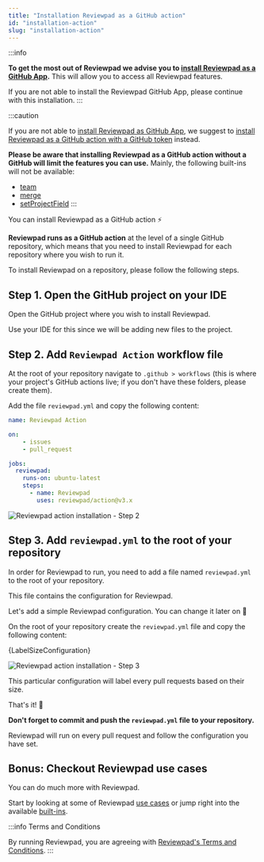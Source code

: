 ```yaml
---
title: "Installation Reviewpad as a GitHub action"
id: "installation-action"
slug: "installation-action"
---
```



:::info

**To get the most out of Reviewpad we advise you to [install Reviewpad as a GitHub App](/getting-started/installation).**
This will allow you to access all Reviewpad features.

If you are not able to install the Reviewpad GitHub App, please continue with this installation.
:::

:::caution

If you are not able to [install Reviewpad as GitHub App](/getting-started/installation), we suggest to [install Reviewpad as a GitHub action with a GitHub token](/getting-started/installation-action-tokenized) instead.

**Please be aware that installing Reviewpad as a GitHub action without a GitHub will limit the features you can use.**
Mainly, the following built-ins will not be available:
- [team](/guides/built-ins#team)
- [merge](/guides/built-ins#merge)
- [setProjectField](/guides/built-ins#setprojectfield)
:::

You can install Reviewpad as a GitHub action :zap:

**Reviewpad runs as a GitHub action** at the level of a single GitHub repository, which means that you need to install Reviewpad for each repository where you wish to run it.

To install Reviewpad on a repository, please follow the following steps.

## Step 1. Open the GitHub project on your IDE

Open the GitHub project where you wish to install Reviewpad.

Use your IDE for this since we will be adding new files to the project.

## Step 2. Add `Reviewpad Action` workflow file

At the root of your repository navigate to `.github > workflows` (this is where your project's GitHub actions live; if you don't have these folders, please create them).

Add the file `reviewpad.yml` and copy the following content:

```yaml
name: Reviewpad Action

on:
    - issues
    - pull_request

jobs:
  reviewpad:
    runs-on: ubuntu-latest
    steps:
      - name: Reviewpad
        uses: reviewpad/action@v3.x
```

![Reviewpad action installation - Step 2](/img/installation-action/step2.gif)

## Step 3. Add `reviewpad.yml` to the root of your repository

In order for Reviewpad to run, you need to add a file named `reviewpad.yml` to the root of your repository.

This file contains the configuration for Reviewpad.

Let's add a simple Reviewpad configuration. You can change it later on :muscle:

On the root of your repository create the `reviewpad.yml` file and copy the following content:

<CodeBlock language="yml" title="reviewpad.yml">{LabelSizeConfiguration}</CodeBlock>

![Reviewpad action installation - Step 3](/img/installation-action/step3.gif)

This particular configuration will label every pull requests based on their size.

That's it! :tada:

**Don't forget to commit and push the `reviewpad.yml` file to your repository.**

Reviewpad will run on every pull request and follow the configuration you have set.

## Bonus: Checkout Reviewpad use cases

You can do much more with Reviewpad.

Start by looking at some of Reviewpad [use cases](/use-cases) or jump right into the available [built-ins](/guides/built-ins).

:::info Terms and Conditions

By running Reviewpad, you are agreeing with [Reviewpad's Terms and Conditions](https://reviewpad.com/terms-and-conditions/).
:::
